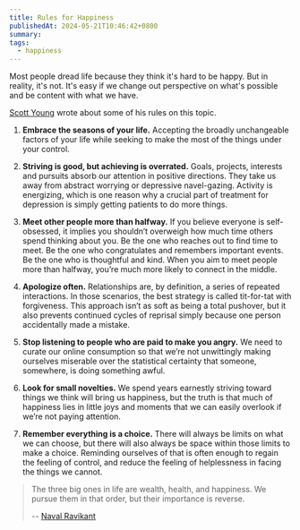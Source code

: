 ```yaml
---
title: Rules for Happiness
publishedAt: 2024-05-21T10:46:42+0800
summary: 
tags:
  - happiness
---
```


Most people dread life because they think it's hard to be happy. But in reality, it's not. It's easy if we change out perspective on what's possible and be content with what we have.

[Scott Young](https://www.scotthyoung.com/blog/2024/04/23/7-rules-happiness) wrote about some of his rules on this topic.

1. **Embrace the seasons of your life.** Accepting the broadly unchangeable factors of your life while seeking to make the most of the things under your control.

2. **Striving is good, but achieving is overrated.** Goals, projects, interests and pursuits absorb our attention in positive directions. They take us away from abstract worrying or depressive navel-gazing. Activity is energizing, which is one reason why a crucial part of treatment for depression is simply getting patients to do more things.

3. **Meet other people more than halfway.** If you believe everyone is self-obsessed, it implies you shouldn’t overweigh how much time others spend thinking about you. Be the one who reaches out to find time to meet. Be the one who congratulates and remembers important events. Be the one who is thoughtful and kind. When you aim to meet people more than halfway, you’re much more likely to connect in the middle.

4. **Apologize often.** Relationships are, by definition, a series of repeated interactions. In those scenarios, the best strategy is called tit-for-tat with forgiveness. This approach isn’t as soft as being a total pushover, but it also prevents continued cycles of reprisal simply because one person accidentally made a mistake. 

5. **Stop listening to people who are paid to make you angry.** We need to curate our online consumption so that we’re not unwittingly making ourselves miserable over the statistical certainty that someone, somewhere, is doing something awful.

6. **Look for small novelties.** We spend years earnestly striving toward things we think will bring us happiness, but the truth is that much of happiness lies in little joys and moments that we can easily overlook if we’re not paying attention.

7. **Remember everything is a choice.** There will always be limits on what we can choose, but there will also always be space within those limits to make a choice. Reminding ourselves of that is often enough to regain the feeling of control, and reduce the feeling of helplessness in facing the things we cannot.

> The three big ones in life are wealth, health, and happiness. We pursue them in that order, but their importance is reverse.
>
> -- [Naval Ravikant](https://nav.al/)